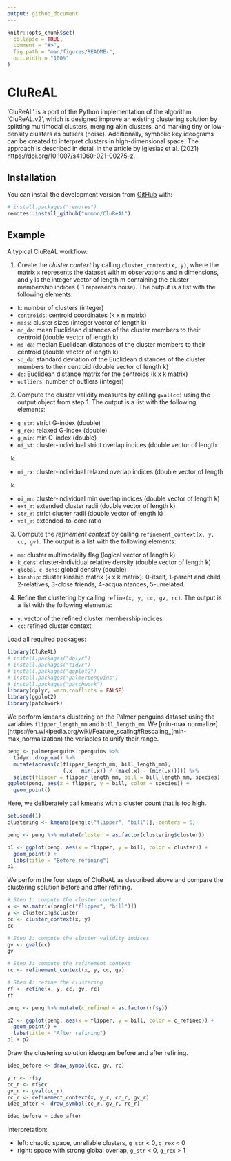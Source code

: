 ---
output: github_document
---

<!-- README.md is generated from README.Rmd. Please edit that file -->

```{r, include = FALSE}
knitr::opts_chunk$set(
  collapse = TRUE,
  comment = "#>",
  fig.path = "man/figures/README-",
  out.width = "100%"
)
```

# CluReAL

<!-- badges: start -->
<!-- badges: end -->

'CluReAL' is a port of the Python implementation of the algorithm 
'CluReAL.v2', which is designed improve an existing clustering solution by 
splitting multimodal clusters, merging akin clusters, and marking tiny 
or low-density clusters as outliers (noise). Additionally, symbolic key 
ideograms can be created to interpret clusters in high-dimensional space. 
The approach is described in detail in the article by Iglesias et al. (2021)
<https://doi.org/10.1007/s41060-021-00275-z>. 

## Installation

<!-- You can install the released version of CluReAL from [CRAN](https://CRAN.R-project.org) with: -->

<!-- ``` r -->
<!-- install.packages("CluReAL") -->
<!-- ``` -->

You can install the development version from [GitHub](https://github.com/) with:

``` r
# install.packages("remotes")
remotes::install_github("unmnn/CluReAL")
```
## Example

A typical CluReAL workflow:

1. Create the _cluster context_ by calling `cluster_context(x, y)`, where 
the matrix `x` represents the dataset with m observations and n dimensions, and
`y` is the integer vector of length m containing the cluster membership indices
(-1 represents noise). 
The output is a list with the following elements: 
  * `k`: number of clusters (integer)
  * `centroids`: centroid coordinates (k x n matrix)
  * `mass`: cluster sizes (integer vector of length k)
  * `mn_da`: mean Euclidean distances of the cluster members to their centroid 
  (double vector of length k)
  * `md_da`: median Euclidean distances of the cluster members to their centroid 
  (double vector of length k)
  * `sd_da`: standard deviation of the Euclidean distances of the cluster
  members to their centroid (double vector of length k)
  * `de`: Euclidean distance matrix for the centroids (k x k matrix)
  * `outliers`: number of outliers (integer)
2. Compute the cluster validity measures by calling `gval(cc)` using the output 
object from step 1. The output is a list with the following elements:
  * `g_str`: strict G-index (double)
  * `g_rex`: relaxed G-index (double) 
  * `g_min`: min G-index (double)
  * `oi_st`: cluster-individual strict overlap indices (double vector of length 
  k)
  * `oi_rx`: cluster-individual relaxed overlap indices (double vector of length
  k)
  * `oi_mn`: cluster-individual min overlap indices (double vector of length k)
  * `ext_r`: extended cluster radii (double vector of length k) 
  * `str_r`: strict cluster radii (double vector of length k)
  * `vol_r`: extended-to-core ratio
3. Compute the _refinement context_ by calling 
`refinement_context(x, y, cc, gv)`.
The output is a list with the following elements:
  * `mm`: cluster multimodality flag (logical vector of length k)
  * `k_dens`: cluster-individual relative density (double vector of length k)
  * `global_c_dens`: global density (double)
  * `kinship`: cluster kinship matrix (k x k matrix): 0-itself, 
  1-parent and child, 2-relatives, 3-close friends, 4-acquaintances, 
  5-unrelated. 
4. Refine the clustering by calling `refine(x, y, cc, gv, rc)`.
The output is a list with the following elements:
  * `y`: vector of the refined cluster membership indices
  * `cc`: refined cluster context

Load all required packages:

```{r load-dependencies}
library(CluReAL)
# install.packages("dplyr")
# install.packages("tidyr")
# install.packages("ggplot2")
# install.packages("palmerpenguins")
# install.packages("patchwork")
library(dplyr, warn.conflicts = FALSE)
library(ggplot2)
library(patchwork)
```

We perform kmeans clustering on the Palmer penguins dataset using the variables 
`flipper_length_mm` and `bill_length_mm`. 
We [min-max normalize](https://en.wikipedia.org/wiki/Feature_scaling#Rescaling_(min-max_normalization) the variables to unify their range.

```{r prepare}
peng <- palmerpenguins::penguins %>%
  tidyr::drop_na() %>%
  mutate(across(c(flipper_length_mm, bill_length_mm),
                ~ (.x - min(.x)) / (max(.x) - (min(.x))))) %>%
  select(flipper = flipper_length_mm, bill = bill_length_mm, species)
ggplot(peng, aes(x = flipper, y = bill, color = species)) + 
  geom_point()
```

Here, we deliberately call kmeans with a cluster count that is too high.
<!-- + we  -->
<!-- manually specify two noise points (just for demonstration purposes). -->

```{r kmeans}
set.seed(1)
clustering <- kmeans(peng[c("flipper", "bill")], centers = 6)

peng <- peng %>% mutate(cluster = as.factor(clustering$cluster))

p1 <- ggplot(peng, aes(x = flipper, y = bill, color = cluster)) + 
  geom_point() +
  labs(title = "Before refining")
p1
```

We perform the four steps of CluReAL as described above and compare the 
clustering solution before and after refining.

```{r clureal, fig.width=9, fig.height=5}
# Step 1: compute the cluster context
x <- as.matrix(peng[c("flipper", "bill")])
y <- clustering$cluster
cc <- cluster_context(x, y)
cc

# Step 2: compute the cluster validity indices
gv <- gval(cc)
gv

# Step 3: compute the refinement context
rc <- refinement_context(x, y, cc, gv)

# Step 4: refine the clustering
rf <- refine(x, y, cc, gv, rc)
rf

peng <- peng %>% mutate(c_refined = as.factor(rf$y))

p2 <- ggplot(peng, aes(x = flipper, y = bill, color = c_refined)) + 
  geom_point() +
  labs(title = "After refining")
p1 + p2
```

Draw the clustering solution ideogram before and after refining.

```{r ideogram}
ideo_before <- draw_symbol(cc, gv, rc)

y_r <- rf$y
cc_r <- rf$cc
gv_r <- gval(cc_r)
rc_r <- refinement_context(x, y_r, cc_r, gv_r)
ideo_after <- draw_symbol(cc_r, gv_r, rc_r)

ideo_before + ideo_after
```

Interpretation:

* left: chaotic space, unreliable clusters, `g_str` < 0, `g_rex` < 0
* right: space with strong global overlap, `g_str` < 0, `g_rex` > 1

<!-- You'll still need to render `README.Rmd` regularly, to keep `README.md` up-to-date. `devtools::build_readme()` is handy for this. You could also use GitHub Actions to re-render `README.Rmd` every time you push. An example workflow can be found here: <https://github.com/r-lib/actions/tree/master/examples>. -->

<!-- You can also embed plots, for example: -->

<!-- ```{r pressure, echo = FALSE} -->
<!-- plot(pressure) -->
<!-- ``` -->

<!-- In that case, don't forget to commit and push the resulting figure files, so they display on GitHub and CRAN. -->

